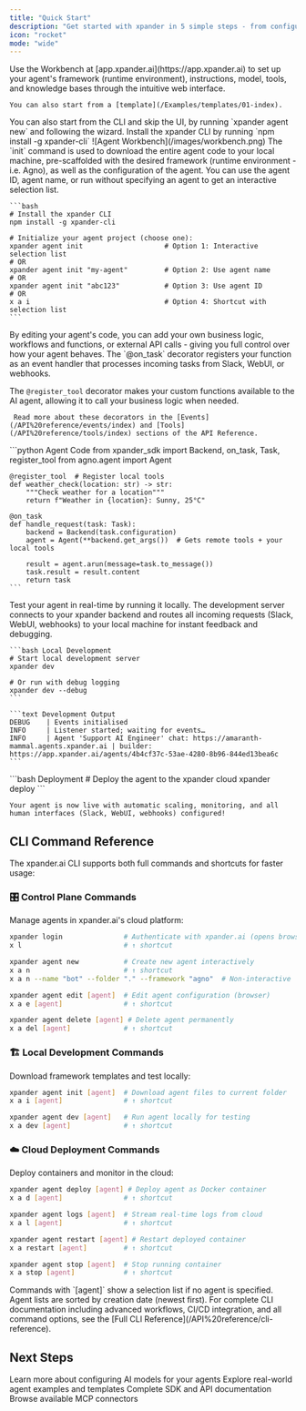 ```yaml
---
title: "Quick Start"
description: "Get started with xpander in 5 simple steps - from configuration to production deployment"
icon: "rocket"
mode: "wide"
---
```


<Steps>
  <Step title="Start from a new or existing agent">
    Use the Workbench at [app.xpander.ai](https://app.xpander.ai) to set up your agent's framework (runtime environment), instructions, model, tools, and knowledge bases through the intuitive web interface.

    You can also start from a [template](/Examples/templates/01-index).

  <Tip>
  You can also start from the CLI and skip the UI, by running `xpander agent new` and following the wizard. Install the xpander CLI by running `npm install -g xpander-cli`
</Tip>
    <Frame caption="The Agent Workbench is used to control and test the agent backend">
    ![Agent Workbench](/images/workbench.png)
    </Frame>


  </Step>

  <Step title="Download and customize your agent code">
   The `init` command is used to download the entire agent code to your local machine, pre-scaffolded with the desired framework (runtime environment - i.e. Agno), as well as the configuration of the agent.

   <Note>
   You can use the agent ID, agent name, or run without specifying an agent to get an interactive selection list.
   </Note>

    ```bash
    # Install the xpander CLI
    npm install -g xpander-cli

    # Initialize your agent project (choose one):
    xpander agent init                    # Option 1: Interactive selection list
    # OR
    xpander agent init "my-agent"         # Option 2: Use agent name
    # OR  
    xpander agent init "abc123"           # Option 3: Use agent ID
    # OR
    x a i                                 # Option 4: Shortcut with selection list
    ```

  </Step>

  <Step title="Add your business logic">
  By editing your agent's code, you can add your own business logic, workflows and functions, or external API calls - giving you full control over how your agent behaves.
<Note>
  The `@on_task` decorator registers your function as an event handler that processes incoming tasks from Slack, WebUI, or webhooks. 

  The `@register_tool` decorator makes your custom functions available to the AI agent, allowing it to call your business logic when needed. 
  
     Read more about these decorators in the [Events](/API%20reference/events/index) and [Tools](/API%20reference/tools/index) sections of the API Reference.
  </Note>
    ```python Agent Code
    from xpander_sdk import Backend, on_task, Task, register_tool
    from agno.agent import Agent

    @register_tool  # Register local tools
    def weather_check(location: str) -> str:
        """Check weather for a location"""
        return f"Weather in {location}: Sunny, 25°C"

    @on_task
    def handle_request(task: Task):
        backend = Backend(task.configuration)
        agent = Agent(**backend.get_args())  # Gets remote tools + your local tools
        
        result = agent.arun(message=task.to_message())
        task.result = result.content
        return task
    ```
  </Step>

  <Step title="Test locally">
    Test your agent in real-time by running it locally. The development server connects to your xpander backend and routes all incoming requests (Slack, WebUI, webhooks) to your local machine for instant feedback and debugging.

    ```bash Local Development
    # Start local development server
    xpander dev
    
    # Or run with debug logging
    xpander dev --debug
    ```

    ```text Development Output
    DEBUG    | Events initialised 
    INFO     | Listener started; waiting for events…
    INFO     | Agent 'Support AI Engineer' chat: https://amaranth-mammal.agents.xpander.ai | builder: https://app.xpander.ai/agents/4b4cf37c-53ae-4280-8b96-844ed13bea6c
    ```
  </Step>

  <Step title="Deploy to your environment">
    ```bash Deployment
    # Deploy the agent to the xpander cloud
    xpander deploy
    ```

    Your agent is now live with automatic scaling, monitoring, and all human interfaces (Slack, WebUI, webhooks) configured!
  </Step>
</Steps>

## CLI Command Reference

The xpander.ai CLI supports both full commands and shortcuts for faster usage:

### 🎛️ Control Plane Commands
Manage agents in xpander.ai's cloud platform:

```bash
xpander login               # Authenticate with xpander.ai (opens browser)
x l                         # ↑ shortcut

xpander agent new           # Create new agent interactively  
x a n                       # ↑ shortcut
x a n --name "bot" --folder "." --framework "agno"  # Non-interactive

xpander agent edit [agent]  # Edit agent configuration (browser)
x a e [agent]               # ↑ shortcut

xpander agent delete [agent] # Delete agent permanently
x a del [agent]             # ↑ shortcut
```

### 🏗️ Local Development Commands  
Download framework templates and test locally:

```bash
xpander agent init [agent]  # Download agent files to current folder
x a i [agent]               # ↑ shortcut

xpander agent dev [agent]   # Run agent locally for testing
x a dev [agent]             # ↑ shortcut
```

### ☁️ Cloud Deployment Commands
Deploy containers and monitor in the cloud:

```bash
xpander agent deploy [agent] # Deploy agent as Docker container
x a d [agent]               # ↑ shortcut

xpander agent logs [agent]  # Stream real-time logs from cloud
x a l [agent]               # ↑ shortcut

xpander agent restart [agent] # Restart deployed container
x a restart [agent]         # ↑ shortcut

xpander agent stop [agent]  # Stop running container
x a stop [agent]            # ↑ shortcut
```

<Tip>
Commands with `[agent]` show a selection list if no agent is specified. Agent lists are sorted by creation date (newest first).
</Tip>

<Note>
For complete CLI documentation including advanced workflows, CI/CD integration, and all command options, see the [Full CLI Reference](/API%20reference/cli-reference).
</Note>

## Next Steps

<CardGroup cols={2}>
  <Card title="AI Model Configuration" icon="brain" href="/user-guide/backend-configuration/ai-model">
    Learn more about configuring AI models for your agents
  </Card>
  <Card title="Examples" icon="code" href="/Examples">
    Explore real-world agent examples and templates
  </Card>
  <Card title="API Reference" icon="book" href="/API reference">
    Complete SDK and API documentation
  </Card>
  <Card title="Connectors" icon="plug" href="/connectors">
    Browse available MCP connectors
  </Card>
</CardGroup>
